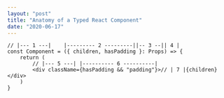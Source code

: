```yaml
---
layout: "post"
title: "Anatomy of a Typed React Component"
date: "2020-06-17"
---
```


```tsx
// |--- 1 ---|    |--------- 2 ---------||-- 3 --|| 4 |
const Component = ({ children, hasPadding }: Props) => {
    return (
        // |--- 5 ---| |---------- 6 ----------|
        <div className={hasPadding && "padding"}>// | 7 |{children}</div>
    )
}
```
